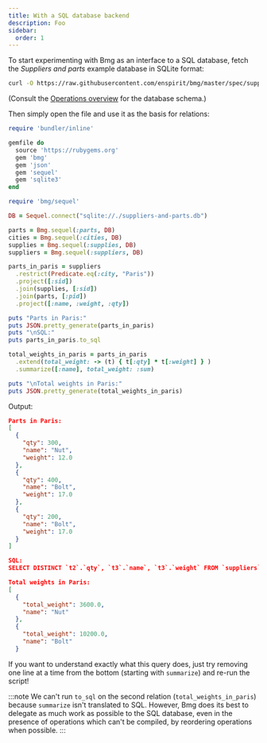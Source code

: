 ```yaml
---
title: With a SQL database backend
description: Foo
sidebar:
  order: 1
---
```


To start experimenting with Bmg as an interface to a SQL database, fetch the *Suppliers and parts* example database in SQLite format:

```bash
curl -O https://raw.githubusercontent.com/enspirit/bmg/master/spec/suppliers-and-parts.db
```

(Consult the [Operations overview](/reference/overview/) for the database schema.)

Then simply open the file and use it as the basis for relations:

```ruby title="my_bmg_script.rb"
require 'bundler/inline'

gemfile do
  source 'https://rubygems.org'
  gem 'bmg'
  gem 'json'
  gem 'sequel'
  gem 'sqlite3'
end

require 'bmg/sequel'

DB = Sequel.connect("sqlite://./suppliers-and-parts.db")

parts = Bmg.sequel(:parts, DB)
cities = Bmg.sequel(:cities, DB)
supplies = Bmg.sequel(:supplies, DB)
suppliers = Bmg.sequel(:suppliers, DB)

parts_in_paris = suppliers
  .restrict(Predicate.eq(:city, "Paris"))
  .project([:sid])
  .join(supplies, [:sid])
  .join(parts, [:pid])
  .project([:name, :weight, :qty])

puts "Parts in Paris:"
puts JSON.pretty_generate(parts_in_paris)
puts "\nSQL:"
puts parts_in_paris.to_sql

total_weights_in_paris = parts_in_paris
  .extend(total_weight: -> (t) { t[:qty] * t[:weight] } )
  .summarize([:name], total_weight: :sum)

puts "\nTotal weights in Paris:"
puts JSON.pretty_generate(total_weights_in_paris)
```

Output:

```json
Parts in Paris:
[
  {
    "qty": 300,
    "name": "Nut",
    "weight": 12.0
  },
  {
    "qty": 400,
    "name": "Bolt",
    "weight": 17.0
  },
  {
    "qty": 200,
    "name": "Bolt",
    "weight": 17.0
  }
]

SQL:
SELECT DISTINCT `t2`.`qty`, `t3`.`name`, `t3`.`weight` FROM `suppliers` AS 't1' INNER JOIN `supplies` AS 't2' ON (`t1`.`sid` = `t2`.`sid`) INNER JOIN `parts` AS 't3' ON (`t2`.`pid` = `t3`.`pid`) WHERE (`t1`.`city` = 'Paris')

Total weights in Paris:
[
  {
    "total_weight": 3600.0,
    "name": "Nut"
  },
  {
    "total_weight": 10200.0,
    "name": "Bolt"
  }
```

If you want to understand exactly what this query does, just try removing one line at a time from the bottom (starting with `summarize`) and re-run the script!

:::note
We can't run `to_sql` on the second relation (`total_weights_in_paris`) because `summarize` isn't translated to SQL. However, Bmg does its best to delegate as much work as possible to the SQL database, even in the presence of operations which can't be compiled, by reordering operations when possible.
:::
